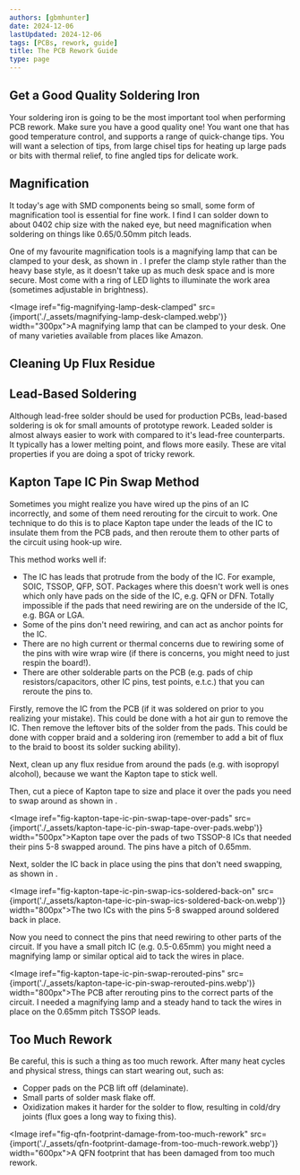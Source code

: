 ```yaml
---
authors: [gbmhunter]
date: 2024-12-06
lastUpdated: 2024-12-06
tags: [PCBs, rework, guide]
title: The PCB Rework Guide
type: page
---
```


## Get a Good Quality Soldering Iron

Your soldering iron is going to be the most important tool when performing PCB rework. Make sure you have a good quality one! You want one that has good temperature control, and supports a range of quick-change tips. You will want a selection of tips, from large chisel tips for heating up large pads or bits with thermal relief, to fine angled tips for delicate work.

## Magnification

It today's age with SMD components being so small, some form of magnification tool is essential for fine work. I find I can solder down to about 0402 chip size with the naked eye, but need magnification when soldering on things like 0.65/0.50mm pitch leads.

One of my favourite magnification tools is a magnifying lamp that can be clamped to your desk, as shown in <IRef iref="fig-magnifying-lamp-desk-clamped" />. I prefer the clamp style rather than the heavy base style, as it doesn't take up as much desk space and is more secure. Most come with a ring of LED lights to illuminate the work area (sometimes adjustable in brightness).

<Image iref="fig-magnifying-lamp-desk-clamped" src={import('./_assets/magnifying-lamp-desk-clamped.webp')} width="300px">A magnifying lamp that can be clamped to your desk. One of many varieties available from places like Amazon.</Image>

## Cleaning Up Flux Residue

## Lead-Based Soldering

Although lead-free solder should be used for production PCBs, lead-based soldering is ok for small amounts of prototype rework. Leaded solder is almost always easier to work with compared to it's lead-free counterparts. It typically has a lower melting point, and flows more easily. These are vital properties if you are doing a spot of tricky rework.

## Kapton Tape IC Pin Swap Method

Sometimes you might realize you have wired up the pins of an IC incorrectly, and some of them need rerouting for the circuit to work. One technique to do this is to place Kapton tape under the leads of the IC to insulate them from the PCB pads, and then reroute them to other parts of the circuit using hook-up wire.

This method works well if:

* The IC has leads that protrude from the body of the IC. For example, SOIC, TSSOP, QFP, SOT. Packages where this doesn't work well is ones which only have pads on the side of the IC, e.g. QFN or DFN. Totally impossible if the pads that need rewiring are on the underside of the IC, e.g. BGA or LGA.
* Some of the pins don't need rewiring, and can act as anchor points for the IC.
* There are no high current or thermal concerns due to rewiring some of the pins with wire wrap wire (if there is concerns, you might need to just respin the board!).
* There are other solderable parts on the PCB (e.g. pads of chip resistors/capacitors, other IC pins, test points, e.t.c.) that you can reroute the pins to.

Firstly, remove the IC from the PCB (if it was soldered on prior to you realizing your mistake). This could be done with a hot air gun to remove the IC. Then remove the leftover bits of the solder from the pads. This could be done with copper braid and a soldering iron (remember to add a bit of flux to the braid to boost its solder sucking ability).

Next, clean up any flux residue from around the pads (e.g. with isopropyl alcohol), because we want the Kapton tape to stick well.

Then, cut a piece of Kapton tape to size and place it over the pads you need to swap around as shown in <IRef iref="fig-kapton-tape-ic-pin-swap-tape-over-pads" />.

<Image iref="fig-kapton-tape-ic-pin-swap-tape-over-pads" src={import('./_assets/kapton-tape-ic-pin-swap-tape-over-pads.webp')} width="500px">Kapton tape over the pads of two TSSOP-8 ICs that needed their pins 5-8 swapped around. The pins have a pitch of 0.65mm.</Image>

Next, solder the IC back in place using the pins that don't need swapping, as shown in <IRef iref="fig-kapton-tape-ic-pin-swap-ics-soldered-back-on" />.

<Image iref="fig-kapton-tape-ic-pin-swap-ics-soldered-back-on" src={import('./_assets/kapton-tape-ic-pin-swap-ics-soldered-back-on.webp')} width="800px">The two ICs with the pins 5-8 swapped around soldered back in place.</Image>

Now you need to connect the pins that need rewiring to other parts of the circuit. If you have a small pitch IC (e.g. 0.5-0.65mm) you might need a magnifying lamp or similar optical aid to tack the wires in place.

<Image iref="fig-kapton-tape-ic-pin-swap-rerouted-pins" src={import('./_assets/kapton-tape-ic-pin-swap-rerouted-pins.webp')} width="800px">The PCB after rerouting pins to the correct parts of the circuit. I needed a magnifying lamp and a steady hand to tack the wires in place on the 0.65mm pitch TSSOP leads.</Image>

## Too Much Rework

Be careful, this is such a thing as too much rework. After many heat cycles and physical stress, things can start wearing out, such as:

* Copper pads on the PCB lift off (delaminate).
* Small parts of solder mask flake off.
* Oxidization makes it harder for the solder to flow, resulting in cold/dry joints (flux goes a long way to fixing this).

<Image iref="fig-qfn-footprint-damage-from-too-much-rework" src={import('./_assets/qfn-footprint-damage-from-too-much-rework.webp')} width="600px">A QFN footprint that has been damaged from too much rework.</Image>
